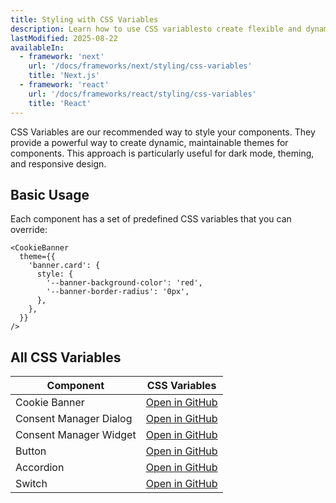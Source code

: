 ```yaml
---
title: Styling with CSS Variables
description: Learn how to use CSS variablesto create flexible and dynamic themes for c15t components.
lastModified: 2025-08-22
availableIn:
  - framework: 'next'
    url: '/docs/frameworks/next/styling/css-variables'
    title: 'Next.js'
  - framework: 'react'
    url: '/docs/frameworks/react/styling/css-variables'
    title: 'React'
---
```


CSS Variables are our recommended way to style your components. They provide a powerful way to create dynamic, maintainable themes for components. This approach is particularly useful for dark mode, theming, and responsive design.

## Basic Usage

Each component has a set of predefined CSS variables that you can override:

```tsx
<CookieBanner
  theme={{
    'banner.card': {
      style: {
        '--banner-background-color': 'red',
        '--banner-border-radius': '0px',
      },
    },
  }}
/>
```

## All CSS Variables

| Component | CSS Variables |
|-----------|---------------|
| Cookie Banner | [Open in GitHub](https://github.com/c15t/c15t/blob/main/packages/react/src/components/cookie-banner/theme.ts) |
| Consent Manager Dialog | [Open in GitHub](https://github.com/c15t/c15t/blob/main/packages/react/src/components/consent-manager-dialog/theme.ts) |
| Consent Manager Widget | [Open in GitHub](https://github.com/c15t/c15t/blob/main/packages/react/src/components/consent-manager-widget/theme.ts) |
| Button | [Open in GitHub](https://github.com/c15t/c15t/blob/main/packages/react/src/components/shared/ui/button/button.types.ts) |
| Accordion | [Open in GitHub](https://github.com/c15t/c15t/blob/main/packages/react/src/components/shared/ui/accordion/accordion.types.ts) |
| Switch | [Open in GitHub](https://github.com/c15t/c15t/blob/main/packages/react/src/components/shared/ui/switch/switch.types.ts) |
